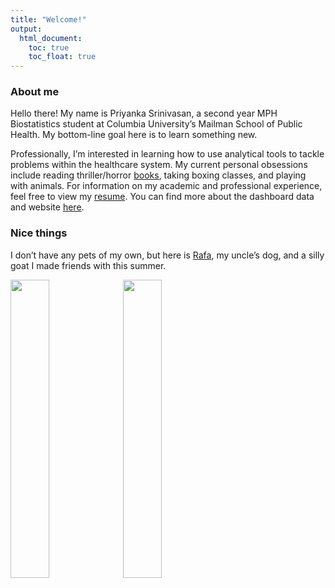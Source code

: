 ```yaml
---
title: "Welcome!"
output: 
  html_document:
    toc: true
    toc_float: true
---
```


### About me

Hello there! My name is Priyanka Srinivasan, a second year MPH Biostatistics student at Columbia University's Mailman School of Public Health. My bottom-line goal here is to learn something new.

Professionally, I'm interested in learning how to use analytical tools to tackle problems within the healthcare system. My current personal obsessions include reading thriller/horror [books](https://www.goodreads.com/user/show/70499296-priyanka), taking boxing classes, and playing with animals. For information on my academic and professional experience, feel free to view my [resume](./resume.html). You can find more about the dashboard data and website [here](./about.html).

### Nice things

I don't have any pets of my own, but here is [Rafa](https://www.instagram.com/rafa._nadog/), my uncle's dog, and a silly goat I made friends with this summer.

<img src="images/rafa.png" style="width:35%"> <img src="images/goat.png" style="width:35%" style="float:left">
